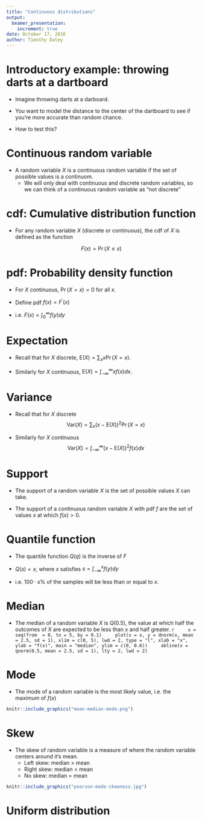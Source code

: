```yaml
---
title: "Continuous distributions"
output:
  beamer_presentation:
    increment: true
date: October 17, 2016
author: Timothy Daley
---
```


# Introductory example: throwing darts at a dartboard

- Imagine throwing darts at a darboard.  

- You want to model the distance to the center of the dartboard to see if you're more accurate than random chance.

- How to test this?

# Continuous random variable

- A random variable $X$ is a continuous random variable if the set of possible values is a continuom.
  - We will only deal with continuous and discrete random variables, so we can think of a continuous random variable as "not discrete"
  
# cdf: Cumulative distribution function

- For any random variable $X$ (discrete or continuous), the cdf of $X$ is defined as the function 

$$F(x) = \Pr(X \leq x)$$

# pdf: Probability density function

- For $X$ continuous, $\Pr(X = x) = 0$ for all $x$.  

- Define pdf $f(x) = F^{\prime} (x)$

- i.e. $F(x) = \int_{0}^{\infty} f(y) dy$

# Expectation

- Recall that for $X$ discrete, $\mathrm{E} (X) = \sum_{x} x \Pr(X = x)$.

- Similarly for $X$ continuous, $\mathrm{E} (X) = \int_{-\infty}^{\infty} x f(x) dx$.

# Variance

- Recall that for $X$ discrete  $$\mathrm{Var}(X) = \sum_{x} \big(x - \mathrm{E}(X) \big)^{2} \Pr(X = x)$$

- Similarly for $X$ continuous $$\mathrm{Var}(X) = \int_{-\infty}^{\infty} \big(x - \mathrm{E}(X) \big)^{2} f(x) dx$$

# Support

- The support of a random variable $X$ is the set of possible values $X$ can take.

- The support of a continuous random variable $X$ with pdf $f$ are the set of values $x$ at which $f(x) > 0$.

# Quantile function

- The quantile function $Q(q)$ is the inverse of $F$

- $Q(s) =  x$, where $x$ satisfies $s = \int_{-\infty}^{x} f(y) dy$

- i.e. $100 \cdot s \%$ of the samples will be less than or equal to $x$.

# Median

- The median of a random variable $X$ is $Q(0.5)$, the value at which half the outcomes of $X$ are expected to be less than $x$ and half greater.
    ```r
    x = seq(from  = 0, to = 5, by = 0.1)
    plot(x = x, y = dnorm(x, mean = 2.5, sd = 1), xlim = c(0, 5), lwd = 2, type = "l", xlab = "x", ylab = "f(x)", main = "median", ylim = c(0, 0.6))
    abline(v = qnorm(0.5, mean = 2.5, sd = 1), lty = 2, lwd = 2)
    ```

# Mode

- The mode of a random variable is the most likely value, i.e. the maximum of $f(x)$
```r
knitr::include_graphics("mean-median-mode.png")
```

# Skew
   
- The skew of random variable is a measure of where the random variable centers around it's mean.
    - Left skew: median $>$ mean
    - Right skew: median $<$ mean
    - No skew: median $=$ mean
    
```r
knitr::include_graphics("pearson-mode-skewness.jpg")
```

# Uniform distribution {.bigger}


